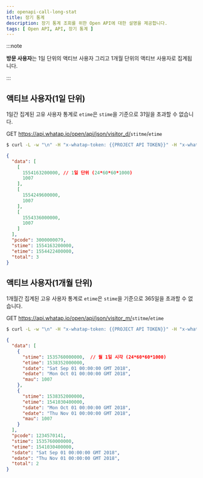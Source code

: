 ```yaml
---
id: openapi-call-long-stat
title: 장기 통계
description: 장기 통계 조회를 위한 Open API에 대한 설명을 제공합니다.
tags: [ Open API, API, 장기 통계 ]
---
```


:::note

**방문 사용자**는 1일 단위의 액티브 사용자 그리고 1개월 단위의 액티브 사용자로 집계됩니다. 

:::

## 액티브 사용자(1일 단위)

1일간 집계된 고유 사용자 통계로 `etime`은 `stime`을 기준으로 31일을 초과할 수 없습니다.

<span class='apitype'>GET</span> https://api.whatap.io/open/api/json/visitor_d/<code>stitme</code>/<code>etime</code>

```bash title='command'
$ curl -L -w "\n" -H "x-whatap-token: {{PROJECT API TOKEN}}" -H "x-whatap-pcode: {{projectCode}}" "https://api.whatap.io/open/api/json/visitor_d/1554163200000/1554422400000"
```

```json title='response' {4} showLineNumbers
{
  "data": [
    [
      1554163200000, // 1일 단위 (24*60*60*1000)
      1007
    ],
    [
      1554249600000,
      1007
    ],
    [
      1554336000000,
      1007
    ]
  ],
  "pcode": 3000000079,
  "stime": 1554163200000,
  "etime": 1554422400000,
  "total": 3
}
```

## 액티브 사용자(1개월 단위)

1개월간 집계된 고유 사용자 통계로 `etime`은 `stime`을 기준으로 365일을 초과할 수 없습니다.

<span class='apitype'>GET</span> https://api.whatap.io/open/api/json/visitor_m/<code>stitme</code>/<code>etime</code>

```bash title='command'
$ curl -L -w "\n" -H "x-whatap-token: {{PROJECT API TOKEN}}" -H "x-whatap-pcode: {{projectCode}}" "https://api.whatap.io/open/api/json/visitor_m/1551398400000/1554076800000"
```

```json title='response' {4} showLineNumbers
{
  "data": [
    {
      "stime": 1535760000000,  // 월 1일 시각 (24*60*60*1000)
      "etime": 1538352000000,
      "sdate": "Sat Sep 01 00:00:00 GMT 2018",
      "edate": "Mon Oct 01 00:00:00 GMT 2018",
      "mau": 1007
    },
    {
      "stime": 1538352000000,
      "etime": 1541030400000,
      "sdate": "Mon Oct 01 00:00:00 GMT 2018",
      "edate": "Thu Nov 01 00:00:00 GMT 2018",
      "mau": 1007
    }
  ],
  "pcode": 1234570141,
  "stime": 1535760000000,
  "etime": 1541030400000,
  "sdate": "Sat Sep 01 00:00:00 GMT 2018",
  "edate": "Thu Nov 01 00:00:00 GMT 2018",
  "total": 2
}
```